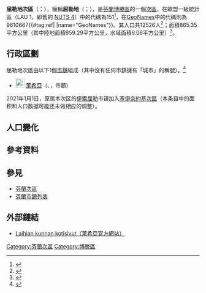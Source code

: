 {{Infobox settlement
| name                    = 屈勒地次區
| settlement_type         = [[芬蘭次區|次區]]
| native_name             =Kyrönmaan seutukunta
| native_name_lang        = fi
| image_map               =Kyrönmaan.seutukunta.sijainti.Suomi.2020.svg
| subdivision_type        = [[世界政區索引|國家]]
| subdivision_name        = {{flag|Finland}}
| subdivision_type1        = [[芬蘭行政區|行政區]]
| subdivision_name1        = [[博滕區|博滕區]]
| population_footnotes    = <ref name="Population" />
| population_total        = 12526
| population_as_of        = 2020
| area_footnotes          = <ref name="Area" />
| area_total_km2          = 865.35
| area_land_km2           = 859.29
| area_water_km2          = 6.06
| population_density_km2  = auto
| coordinates             = {{Coord|62.94613|22.17085|display=title,inline}}
| coordinates_footnotes   = <ref name="GeoNames" />
| timezone1               = [[歐洲東部時間|EET]]<ref>{{Cite web|url=https://www.timeanddate.com/worldclock/finland/helsinki|title=Current Local Time in Helsinki, Finland|website=Time and Date|language=en|access-date=2020-07-16|archive-date=2020-08-04|archive-url=https://web.archive.org/web/20200804053117/https://www.timeanddate.com/worldclock/finland/helsinki|dead-url=no}}</ref>
| utc_offset1             = +2
| timezone1_DST           = [[歐洲東部夏令時間|EEST]]<ref>{{Cite web|url=https://www.timeanddate.com/time/change/finland/helsinki|title=Clock Changes in Helsinki, Finland|website=Time and Date|language=en|access-date=2020-07-16|archive-date=2020-08-04|archive-url=https://web.archive.org/web/20200804053109/https://www.timeanddate.com/time/change/finland/helsinki|dead-url=no}}</ref>
| utc_offset1_DST         = +3
| blank_name              = [[GeoNames|GeoNames]]<ref name="GeoNames" />
| blank_info              = 9610667
| blank1_name             = LAU 1（NUTS 4）<ref name="LAU" />
| blank1_info              = 151
}}
'''屈勒地次區'''（{{lang-fi|Kyrönmaan seutukunta}}；{{lang-sv|Kyroland ekonomiska region}}），簡稱'''屈勒地'''（{{lang-fi|Kyrönmaa}}；{{lang-sv|Kyroland}}），是[[芬蘭共和國|芬蘭]][[博滕區|博滕區]]的一個[[芬蘭次區|次區]]，在歐盟一級{{tsl|fr|Unité administrative locale|地方行政單位}}統計區（LAU 1，即舊的 [[地域統計單位命名法|NUTS 4]]）中的代碼為151<ref name="LAU">{{Cite web |url=http://tilastokeskus.fi/meta/luokitukset/seutukunta/001-2013/index_sv.html |title=Förteckning över ekonomiska regioner |publisher=Statistikcentralen |language=sv |access-date=2013-12-25 |archive-date=2013-11-11 |archive-url=https://web.archive.org/web/20131111091437/http://tilastokeskus.fi/meta/luokitukset/seutukunta/001-2013/index_sv.html |dead-url=no }}</ref>，在[[GeoNames|GeoNames]]中的代碼則為9610667{{#tag:ref|{{Cite web |url = https://www.geonames.org/9610667 |title = GeoNames - Kyrönmaa (9610667) |access-date = 2020-07-14 |website=[[GeoNames|GeoNames]] |language = en}} |name="GeoNames"}}。其人口共12526人<ref name="Population">{{Cite web |url = http://pxnet2.stat.fi/PXWeb/pxweb/fi/StatFin/StatFin__vrm__vamuu/statfin_vamuu_pxt_11lj.px/table/tableViewLayout1/ |title = Väestörakenteen ennakkotiedot alueittain, 2020M01*-2020M05* |date = 2020-01-31 |publisher = Tilastokeskus |access-date = 2020-07-13 |language = fi |archive-date = 2020-12-14 |archive-url = https://web.archive.org/web/20201214201953/http://pxnet2.stat.fi/PXWeb/pxweb/fi/StatFin/StatFin__vrm__vamuu/statfin_vamuu_pxt_11lj.px/ |dead-url = yes }}</ref>；面積865.35平方公里（其中陸地面積859.29平方公里，水域面積6.06平方公里）<ref name="Area">{{Cite web |url = https://www.maanmittauslaitos.fi/sites/maanmittauslaitos.fi/files/attachments/2020/01/Vuoden_2020_pinta-alatilasto_kunnat_maakunnat.xlsx |title = Pinta-alat kunnittain (Excel) 2020-01-01 |date = 2020-01-01 |publisher = Maanmittauslaitos |access-date = 2020-07-13 |language = fi |archive-date = 2020-07-10 |archive-url = https://web.archive.org/web/20200710123737/https://www.maanmittauslaitos.fi/sites/maanmittauslaitos.fi/files/attachments/2020/01/Vuoden_2020_pinta-alatilasto_kunnat_maakunnat.xlsx |dead-url = yes }}</ref>。

== 行政區劃 ==
屈勒地次區由以下1個[[芬蘭市鎮|市鎮]]組成（其中沒有任何市鎮擁有「城市」的稱號）。<ref name="Lappi">{{Cite web |language=fi |url=http://www.patio.fi/PatioWeb/facelets/suomenaluejaot/suomenaluejaot.faces |title=Finlands regionindelning på |website=www.patio.fi.|archive-url=https://web.archive.org/web/20121022111321/http://www.patio.fi/PatioWeb/facelets/suomenaluejaot/suomenaluejaot.faces |archive-date=2012-10-22}}</ref>
* [[File:Laihia.vaakuna.svg|23px]] [[萊希亞|萊希亞]]（{{lang-fi|Laihia}}、{{lang-sv|Laihela}}，市鎮）

2021年1月1日，原属本次区的[[伊索屈勒|伊索屈勒]]市镇加入[[塞伊奈約基次區|塞伊奈約基次區]]（本条目中的面积和人口数据可能还未做相应的调整）。

== 人口變化 ==
{{Bar box
|title   =  屈勒地次區1980年－2010年的人口變化圖
|titlebar=  #DDD
|width   =  600px
|barwidth=  500px
|left1   =  年份
|right1  =  人口
|float   =  left
|bars    =  
{{bar pixel|1980|#0099FF|460||12 411}}
{{bar pixel|1985|#0099FF|476||12 842}}
{{bar pixel|1990|#0099FF|480||12 944}}
{{bar pixel|1995|#0099FF|477||12 855}}
{{bar pixel|2000|#0099FF|466||12 565}}
{{bar pixel|2005|#0099FF|468||12 608}}
{{bar pixel|2010|#0099FF|476||12 835}}
|caption = 來源：Tilastokeskus.<ref>{{Cite web | url = http://pxnet2.stat.fi/PXWeb/pxweb/fi/StatFin/StatFin__vrm__vaerak/statfin_vaerak_pxt_011.px | title = Väestö kielen mukaan sekä ulkomaan kansalaisten määrä ja maa-pinta-ala alueittain 1980 - 2016 | publisher = Tilastokeskus | access-date = 2018-01-18 | language = fi | archive-url = https://web.archive.org/web/20180617142223/http://pxnet2.stat.fi/PXWeb/pxweb/fi/StatFin/StatFin__vrm__vaerak/statfin_vaerak_pxt_011.px | archive-date = 2018-06-17 | dead-url = yes }}</ref>
}}
{{clear}}

== 參考資料 ==
{{reflist}}

== 參見 ==
* [[芬蘭次區|芬蘭次區]]
* [[芬蘭市鎮列表|芬蘭市鎮列表]]

== 外部鏈結 ==
* [http://www.laihia.fi/ Laihian kunnan kotisivut（萊希亞官方網站）] {{Wayback|url=http://www.laihia.fi/ |date=20130501095102 }} {{fi icon}}

{{芬蘭次區}}

[[Category:芬蘭次區|Category:芬蘭次區]]
[[Category:博滕區|Category:博滕區]]